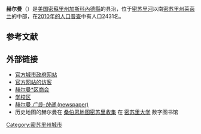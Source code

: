 {{unreferenced|time=2018-11-03T02:31:20+00:00}}
'''赫尔曼'''（{{lang-en|Hermann}}）是[[美国|美国]][[密蘇里州|密蘇里州]][[加斯科內德縣_(密蘇里州)|加斯科內德縣]]的县治，位于[[密苏里河|密苏里河]]以南[[密苏里州莱茵兰|密苏里州莱茵兰]]的中部，在[[2010年美國人口普查|2010年的人口普查]]中有人口2431名。

== 参考文献 ==
<div class="reflist" style=" list-style-type: decimal;">
<references /></div>

== 外部链接 ==
* [http://www.hermannmo.com/ 官方城市政府网站] {{Wayback|url=http://www.hermannmo.com/ |date=20200917081600 }}
* [http://www.visithermann.com 官方网站的访客] {{Wayback|url=http://www.visithermann.com/ |date=20210422195205 }}
* [http://www.visithermann.com 赫尔曼*区商会] {{Wayback|url=http://www.visithermann.com/ |date=20210422195205 }} 
* [http://www.hermann.k12.mo.us/ 学校区] {{Wayback|url=http://www.hermann.k12.mo.us/ |date=20210303093131 }}
* [https://web.archive.org/web/20080512014845/http://www.hermannadvertisercourier.com/news/index.asp 赫尔曼 ''广告-快递'' (newspaper)]
* 历史地图的赫尔曼在 [http://dl.mospace.umsystem.edu/mu/islandora/object/mu%3A138819 桑伯恩地图密苏里收集] {{Wayback|url=http://dl.mospace.umsystem.edu/mu/islandora/object/mu%3A138819 |date=20191204113419 }} 在 [[密苏里大学|密苏里大学]] 数字图书馆
[[Category:密苏里州城市|Category:密苏里州城市]]